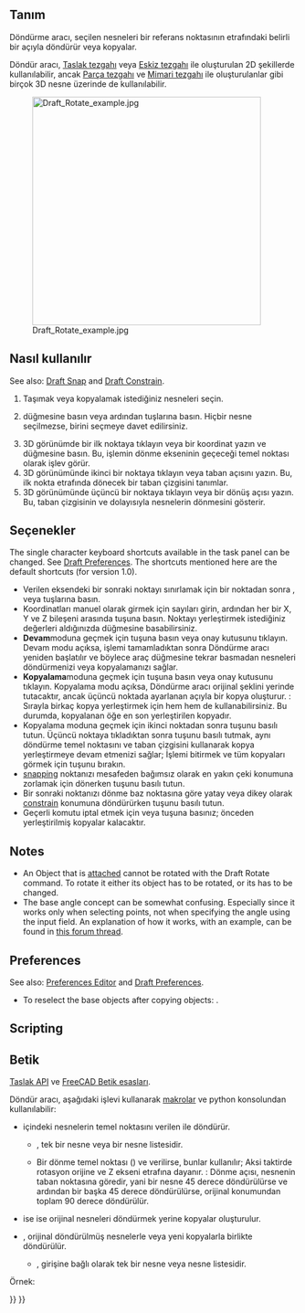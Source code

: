 <languages/>

{{Docnav
|[[Draft_Move|Move]]
|[[Draft_Scale|Scale]]
|[[Draft_Workbench|Draft]]
|IconL=Draft_Move.svg
|IconR=Draft_Scale.svg
|IconC=Workbench_Draft.svg
}}

<div class="mw-translate-fuzzy">
{{GuiCommand/tr
|Name=Draft Rotate
|Name/tr=Döndür
|MenuLocation=Taslak → Döndür
|Workbenches=[[Draft_Workbench/tr|Taslak]], [[Arch_Workbench/tr|Mimari]]
|Shortcut={{KEY|R}} {{KEY|O}}
|SeeAlso=[[Draft Move/tr|Taşı]], [[Draft Array/tr|Dizi]]
|Version=0.17
}}
</div>

<span id="Description"></span>
== Tanım ==

<div class="mw-translate-fuzzy">
Döndürme aracı, seçilen nesneleri bir referans noktasının etrafındaki belirli bir açıyla döndürür veya kopyalar.
</div>

<div class="mw-translate-fuzzy">
Döndür aracı, [[Draft Workbench/tr|Taslak tezgahı]] veya [[Sketcher Workbench/tr|Eskiz tezgahı]] ile oluşturulan 2D şekillerde kullanılabilir, ancak [[Part Workbench/tr|Parça tezgahı]] ve [[Arch Workbench/tr|Mimari tezgahı]] ile oluşturulanlar gibi birçok 3D nesne üzerinde de kullanılabilir.
</div>

[[Image:Draft_Rotate_example.jpg|400px]]
<div class="mw-translate-fuzzy">
{{Caption | Bir merkez referans noktası kullanarak bir nesneyi, bir referans açısından başka bir açıyla döndürme}}
</div>

<span id="Usage"></span>
<div class="mw-translate-fuzzy">
== Nasıl kullanılır ==
</div>

See also: [[Draft_Snap|Draft Snap]] and [[Draft_Constrain|Draft Constrain]].

<div class="mw-translate-fuzzy">
# Taşımak veya kopyalamak istediğiniz nesneleri seçin. 
# {{Button | [[Image: Draft Rotate.svg | 16px]] [[Draft Rotate/tr|Döndür]]}} düğmesine basın veya {{KEY | R}} ardından {{KEY | O}} tuşlarına basın. Hiçbir nesne seçilmezse, birini seçmeye davet edilirsiniz. 
# 3D görünümde bir ilk noktaya tıklayın veya bir koordinat yazın ve {{Button | [[Image: Draft_AddPoint.svg | 16px]] Nokta ekle}} düğmesine basın. Bu, işlemin dönme ekseninin geçeceği temel noktası olarak işlev görür. 
# 3D görünümünde ikinci bir noktaya tıklayın veya taban açısını yazın. Bu, ilk nokta etrafında dönecek bir taban çizgisini tanımlar. 
# 3D görünümünde üçüncü bir noktaya tıklayın veya bir dönüş açısı yazın. Bu, taban çizgisinin ve dolayısıyla nesnelerin dönmesini gösterir.
</div>

<span id="Options"></span>
== Seçenekler ==

The single character keyboard shortcuts available in the task panel can be changed. See [[Draft_Preferences|Draft Preferences]]. The shortcuts mentioned here are the default shortcuts (for version 1.0).

<div class="mw-translate-fuzzy">
* Verilen eksendeki bir sonraki noktayı sınırlamak için bir noktadan sonra {{KEY|X}}, {{KEY|Y}} veya {{KEY|Z}} tuşlarına basın. 
* Koordinatları manuel olarak girmek için sayıları girin, ardından her bir X, Y ve Z bileşeni arasında {{KEY|Enter}} tuşuna basın. Noktayı yerleştirmek istediğiniz değerleri aldığınızda {{Button|[[Image: Draft_AddPoint.svg|16px]] add point}} düğmesine basabilirsiniz. 
* '''Devam'''moduna geçmek için {{KEY|T}} tuşuna basın veya onay kutusunu tıklayın. Devam modu açıksa, işlemi tamamladıktan sonra Döndürme aracı yeniden başlatılır ve böylece araç düğmesine tekrar basmadan nesneleri döndürmenizi veya kopyalamanızı sağlar. 
* '''Kopyalama'''moduna geçmek için {{KEY|P}} tuşuna basın veya onay kutusunu tıklayın. Kopyalama modu açıksa, Döndürme aracı orijinal şeklini yerinde tutacaktır, ancak üçüncü noktada ayarlanan açıyla bir kopya oluşturur. : Sırayla birkaç kopya yerleştirmek için hem {{KEY|T}} hem de {{KEY|P}} kullanabilirsiniz. Bu durumda, kopyalanan öğe en son yerleştirilen kopyadır. 
* Kopyalama moduna geçmek için ikinci noktadan sonra {{KEY|Alt}} tuşunu basılı tutun. Üçüncü noktaya tıkladıktan sonra {{KEY|Alt}} tuşunu basılı tutmak, aynı döndürme temel noktasını ve taban çizgisini kullanarak kopya yerleştirmeye devam etmenizi sağlar; İşlemi bitirmek ve tüm kopyaları görmek için {{KEY|Alt}} tuşunu bırakın. 
* [[Draft_Snap/tr|snapping]] noktanızı mesafeden bağımsız olarak en yakın çeki konumuna zorlamak için dönerken {{KEY|Ctrl}} tuşunu basılı tutun. 
* Bir sonraki noktanızı dönme baz noktasına göre yatay veya dikey olarak [[Draft_Constrain/tr|constrain]] konumuna döndürürken {{KEY|Shift}} tuşunu basılı tutun. 
* Geçerli komutu iptal etmek için {{KEY|Esc}} veya {{button|Close}} tuşuna basınız; önceden yerleştirilmiş kopyalar kalacaktır.
</div>

==Notes==

* An Object that is [[Part_EditAttachment|attached]] cannot be rotated with the Draft Rotate command. To rotate it either its {{PropertyData|Support}} object has to be rotated, or its {{PropertyData|Attachment Offset}} has to be changed.
* The base angle concept can be somewhat confusing. Especially since it works only when selecting points, not when specifying the angle using the input field. An explanation of how it works, with an example, can be found in [https://forum.freecad.org/viewtopic.php?p=736674#p736674 this forum thread].

==Preferences==

See also: [[Preferences_Editor|Preferences Editor]] and [[Draft_Preferences|Draft Preferences]].

* To reselect the base objects after copying objects: {{MenuCommand|Edit → Preferences... → Draft → General → Select base objects after copying}}.

==Scripting==

<div class="mw-translate-fuzzy">
== Betik ==
{{Emphasis|Ayrıca bkz.:}} [[Draft API/tr|Taslak API]] ve [[FreeCAD Scripting Basics/tr|FreeCAD Betik esasları]].
</div>

<div class="mw-translate-fuzzy">
Döndür aracı, aşağıdaki işlevi kullanarak [[macros/tr|makrolar]] ve python konsolundan kullanılabilir:
</div>

{{Code|code=
rotated_list = rotate(objectslist, angle, center=Vector(0,0,0), axis=Vector(0,0,1), copy=False)
}}

<div class="mw-translate-fuzzy">
* {{incode|objectlist}} içindeki nesnelerin temel noktasını verilen {{incode|angle}} ile döndürür. 
** {{incode|objectlist}}, tek bir nesne veya bir nesne listesidir. 
** Bir dönme temel noktası ({{incode|center}}) ve {{incode|axis}} verilirse, bunlar kullanılır; Aksi taktirde rotasyon orijine ve Z ekseni etrafına dayanır. : Dönme açısı, nesnenin taban noktasına göredir, yani bir nesne 45 derece döndürülürse ve ardından bir başka 45 derece döndürülürse, orijinal konumundan toplam 90 derece döndürülür. 
* {{incode|copy}} ise {{incode|True}} ise orijinal nesneleri döndürmek yerine kopyalar oluşturulur. 
* {{incode|rotatedlist}}, orijinal döndürülmüş nesnelerle veya yeni kopyalarla birlikte döndürülür. 
** {{incode|rotatedlist}}, {{incode|objectlist}} girişine bağlı olarak tek bir nesne veya nesne listesidir.
</div>

Örnek:

{{Code|code=
import FreeCAD as App
import Draft

doc = App.newDocument()

polygon1 = Draft.make_polygon(3, radius=300)
Draft.move(polygon1, App.Vector(1000, 0, 0))

# Rotation around the origin
angle1 = 45
rot2 = Draft.rotate(polygon1, angle1, copy=True)
rot3 = Draft.rotate(polygon1, 2*angle1, copy=True)
rot4 = Draft.rotate(polygon1, 4*angle1, copy=True)

polygon2 = Draft.make_polygon(3, radius=1000)
polygon3 = Draft.make_polygon(5, radius=500)
Draft.move(polygon2, App.Vector(2000, 0, 0))
Draft.move(polygon3, App.Vector(2000, 0, 0))

# Rotation around another point
angle2 = 60
cen = App.Vector(3100, 0, 0)
list2 = [polygon2, polygon3]
rot_list2 = Draft.rotate(list2, angle2, center=cen, copy=True)
rot_list3 = Draft.rotate(list2, 2*angle2, center=cen, copy=True)
rot_list4 = Draft.rotate(list2, 4*angle2, center=cen, copy=True)

doc.recompute()
}}


<div class="mw-translate-fuzzy">
{{Draft Tools navi/tr}}
{{Userdocnavi/tr}}
</div>

{{Draft Tools navi{{#translation:}}}}
{{Userdocnavi{{#translation:}}}}